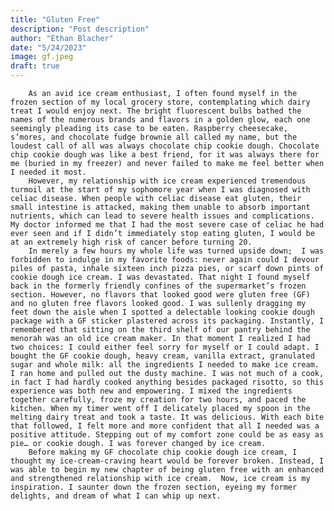 ```yaml
---
title: "Gluten Free"
description: "Post description"
author: "Ethan Blacher"
date: "5/24/2023"
image: gf.jpeg
draft: true
---
```


```         
	As an avid ice cream enthusiast, I often found myself in the frozen section of my local grocery store, contemplating which dairy treat I would enjoy next. The bright fluorescent bulbs bathed the names of the numerous brands and flavors in a golden glow, each one seemingly pleading its case to be eaten. Raspberry cheesecake, s’mores, and chocolate fudge brownie all called my name, but the loudest call of all was always chocolate chip cookie dough. Chocolate chip cookie dough was like a best friend, for it was always there for me (buried in my freezer) and never failed to make me feel better when I needed it most.  
	However, my relationship with ice cream experienced tremendous turmoil at the start of my sophomore year when I was diagnosed with celiac disease. When people with celiac disease eat gluten, their small intestine is attacked, making them unable to absorb important nutrients, which can lead to severe health issues and complications. My doctor informed me that I had the most severe case of celiac he had ever seen and if I didn’t immediately stop eating gluten, I would be at an extremely high risk of cancer before turning 20.
	In merely a few hours my whole life was turned upside down;  I was forbidden to indulge in my favorite foods: never again could I devour piles of pasta, inhale sixteen inch pizza pies, or scarf down pints of cookie dough ice cream. I was devastated. That night I found myself back in the formerly friendly confines of the supermarket’s frozen section. However, no flavors that looked good were gluten free (GF) and no gluten free flavors looked good. I was sullenly dragging my feet down the aisle when I spotted a delectable looking cookie dough package with a GF sticker plastered across its packaging. Instantly, I remembered that sitting on the third shelf of our pantry behind the menorah was an old ice cream maker. In that moment I realized I had two choices: I could either feel sorry for myself or I could adapt. I bought the GF cookie dough, heavy cream, vanilla extract, granulated sugar and whole milk: all the ingredients I needed to make ice cream. I ran home and pulled out the dusty machine. I was not much of a cook, in fact I had hardly cooked anything besides packaged risotto, so this experience was both new and empowering. I mixed the ingredients together carefully, froze my creation for two hours, and paced the kitchen. When my timer went off I delicately placed my spoon in the melting dairy treat and took a taste. It was delicious. With each bite that followed, I felt more and more confident that all I needed was a positive attitude. Stepping out of my comfort zone could be as easy as pie… or cookie dough. I was forever changed by ice cream. 
	Before making my GF chocolate chip cookie dough ice cream, I thought my ice-cream-craving heart would be forever broken. Instead, I was able to begin my new chapter of being gluten free with an enhanced and strengthened relationship with ice cream.  Now, ice cream is my inspiration. I saunter down the frozen section, eyeing my former delights, and dream of what I can whip up next. 
```
